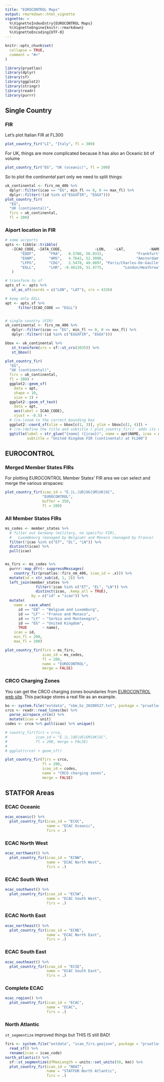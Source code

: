 ```yaml
---
title: "EUROCONTROL Maps"
output: rmarkdown::html_vignette
vignette: >
  %\VignetteIndexEntry{EUROCONTROL Maps}
  %\VignetteEngine{knitr::rmarkdown}
  %\VignetteEncoding{UTF-8}
---
```


```r
knitr::opts_chunk$set(
  collapse = TRUE,
  comment = "#>"
)
```

```r
library(pruatlas)
library(dplyr)
library(sf)
library(ggplot2)
library(stringr)
library(readr)
library(purrr)
```

## Single Country

### FIR

Let's plot Italian FIR at FL300

```r
plot_country_fir("LI", "Italy", fl = 300)
```

For UK, things are more complicated because it has also an Oceanic bit of volume
```r
plot_country_fir("EG", "UK (oceanic)", fl = 200)
```

So to plot the *continental* part only we need to split things:
```r
uk_continental <- firs_nm_406 %>%
  dplyr::filter(icao == "EG", min_fl <= 0, 0 <= max_fl) %>%
  dplyr::filter(!(id %in% c("EGGXFIR", "EGGX")))
plot_country_fir(
  "EG",
  "UK (continental)",
  firs = uk_continental,
  fl = 200)
```

### Aiport location in FIR

```r
# some airports
apts <- tibble::tribble(
   ~ICAO_CODE, ~IATA_CODE,               ~LON,    ~LAT,           ~NAME,
       "EDDF",      "FRA",   8.5706, 50.0333,               "Frankfurt",
       "EHAM",      "AMS",   4.7642, 52.3080,               "Amsterdam",
       "LFPG",      "CDG",   2.5478, 49.0097, "Paris/Charles-De-Gaulle",
       "EGLL",      "LHR", -0.46139, 51.4775,         "London/Heathrow"
   )

# transform to sf
apts_sf <- apts %>%
   st_as_sf(coords = c("LON", "LAT"), crs = 4326)

# keep only EGLL
apt <- apts_sf %>%
      filter(ICAO_CODE == "EGLL")


# single country (FIR)
uk_continental <- firs_nm_406 %>%
   dplyr::filter(icao == "EG", min_fl <= 0, 0 <= max_fl) %>%
   dplyr::filter(!(id %in% c("EGGXFIR", "EGGX")))

bbox <- uk_continental %>%
   st_transform(crs = sf::st_crs(3035)) %>%
   st_bbox()

plot_country_fir(
  "EG",
  "UK (continental)",
  firs = uk_continental,
  fl = 200) +
  ggplot2::geom_sf(
    data = apt,
    shape = 10,
    size = 3) +
  ggplot2::geom_sf_text(
    data = apt,
    aes(label = ICAO_CODE),
    vjust = -0.5) +
  # (re-)zoom to the correct bounding box
  ggplot2::coord_sf(xlim = bbox[c(1, 3)], ylim = bbox[c(2, 4)]) +
  # (re-)define the title and subtitle (`plot_country_fir()` adds its own)
  ggtitle(label = str_glue("{name} ({icao})", name = apt$NAME, icao = apt$ICAO_CODE),
          subtitle = "United Kingdom FIR (continental) at FL200")

```


## EUROCONTROL

### Merged Member States FIRs

For plotting EUROCONTROL Member States' FIR area we can select and
merge the various airspaces:

```r
plot_country_fir(icao_id = "E.|L.|UD|UG|GM|UK|GC",
                 "EUROCONTROL",
                 buffer = 350,
                 fl = 200)
```

### All Member States FIRs

```r
ms_codes <- member_states %>% 
  # filter out Germany (military, no specific FIR),
  #   Luxembourg (managed by Belgium) and Monaco (managed by France)
  filter(!icao %in% c("ET", "EL", "LN")) %>% 
  distinct(icao) %>%
  pull(icao)


ms_firs <- ms_codes %>% 
  purrr::map_dfr(~ suppressMessages(
    country_fir(pruatlas::firs_nm_406, icao_id = .x))) %>% 
  mutate(id = str_sub(id, 1, 2)) %>%
  left_join(member_states %>%
              filter(!icao %in% c("ET", "EL", "LN")) %>%
              distinct(icao, .keep_all = TRUE),
            by = c("id" = "icao")) %>% 
  mutate(
    name = case_when(
      id == "EB" ~ "Belgium and Luxemburg",
      id == "LF" ~ "France and Monaco",
      id == "LY" ~ "Serbia and Montenegro",
      id == "EG" ~ "United Kingdom",
      TRUE       ~ name),
    icao = id,
    min_fl = 200,
    max_fl = 200)

plot_country_fir(firs = ms_firs,
                 icao_id = ms_codes,
                 fl = 200,
                 name = "EUROCONTROL",
                 merge = FALSE)
```

### CRCO Charging Zones

You can get the CRCO charging zones boundaries from
[EUROCONTROL web site](https://www.eurocontrol.int/publication/route-state-overflown-rso-distance-tool-area-boundary-model).
This package stores a real file as an example.

```r
bo <- system.file("extdata", "sbm_bz_20200527.txt", package = "pruatlas")
crco <- readr::read_lines(bo) %>%
  parse_airspace_crco() %>% 
  mutate(icao = unit)
codes <- crco %>% pull(icao) %>% unique()

# country_fir(firs = crco,
#             icao_id = "E.|L.|UD|UG|GM|UK|GC",
#             fl = 200, merge = FALSE)
# 
# ggplot(crco) + geom_sf()

plot_country_fir(firs = crco,
                 fl = 200,
                 icao_id = codes,
                 name = "CRCO charging zones",
                 merge = FALSE)
```

## STATFOR Areas

### ECAC Oceanic

```r
ecac_oceanic() %>% 
  plot_country_fir(icao_id = "ECOC",
                   name = "ECAC Oceanic",
                   firs = .)
```


### ECAC North West

```r
ecac_northwest() %>% 
  plot_country_fir(icao_id = "ECNW",
                   name = "ECAC North West",
                   firs = .)
```



### ECAC South West

```r
ecac_southwest() %>% 
  plot_country_fir(icao_id = "ECSW",
                   name = "ECAC South West",
                   firs = .)
```


### ECAC North East

```r
ecac_northeast() %>% 
  plot_country_fir(icao_id = "ECNE",
                   name = "ECAC North East",
                   firs = .)
```

### ECAC South East

```r
ecac_southeast() %>% 
  plot_country_fir(icao_id = "ECSE",
                   name = "ECAC South East",
                   firs = .)
```

### Complete ECAC

```r
ecac_region() %>% 
  plot_country_fir(icao_id = "ECAC",
                   name = "ECAC",
                   firs = .)
```


### North Atlantic

`st_segmentize` improved things but THIS IS still BAD!

```r
firs <- system.file("extdata", "icao_firs.geojson", package = "pruatlas") %>% 
  read_sf() %>% 
  rename(icao = icao_code)
north_atlantic() %>% 
  sf::st_segmentize(dfMaxLength = units::set_units(50, km)) %>% 
  plot_country_fir(icao_id = "NOAT",
                   name = "STATFOR North Atlantic",
                   firs = .)
```
